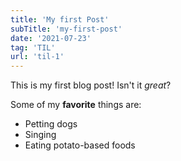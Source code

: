 ```yaml
---
title: 'My first Post'
subTitle: 'my-first-post'
date: '2021-07-23'
tag: 'TIL'
url: 'til-1'
---
```


This is my first blog post! Isn't it _great_?

Some of my **favorite** things are:

- Petting dogs
- Singing
- Eating potato-based foods
